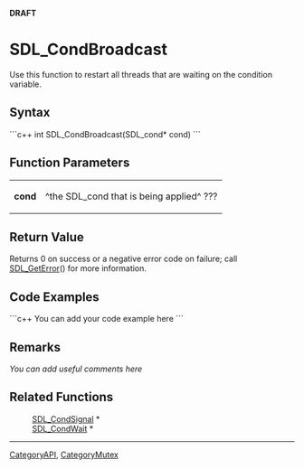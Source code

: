 <!-- pragma section-numbers off -->
<!-- pragma disable-camelcase -->
'''DRAFT'''

= SDL_CondBroadcast =
Use this function to restart all threads that are waiting on the condition variable.


== Syntax ==
```c++
int SDL_CondBroadcast(SDL_cond* cond)
```

== Function Parameters ==
{|
|'''cond'''
|^the SDL_cond that is being applied^ ???
|}

== Return Value ==
Returns 0 on success or a negative error code on failure; call [[SDL_GetError]]() for more information.

== Code Examples ==
```c++
You can add your code example here
```

== Remarks ==
''You can add useful comments here''

== Related Functions ==
:[[SDL_CondSignal]] *
:[[SDL_CondWait]] *

----
[[CategoryAPI]], [[CategoryMutex]]
